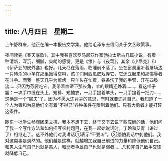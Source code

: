 ```yaml
---
---
---
```

title: 八月四日　星期二
---




上午舒群来，他正在编一本报告文学集。他给毛泽东去信问关于文艺政策事。

夜间读完《春天底歌》，其中我甚喜欢罗马尼亚作家勃拉太斯古几篇小说，有着一种清新，深沉，细腻，爽朗的感觉。更是《雏》与《夜莺》，其余《小尼克》和《伊萨亚的皮外套》也好。几天尽在落雨，临睡前不落了。坐在窑洞里听着屠场边一只待杀的小羊在那里饿得哀叫，孩子们用西瓜皮戏弄它，它还立起来和那侮辱者在斗争。而我一整天几乎为燎烤一只羊头在忙着，铁条伤了我的手臂，汗在四肢流……只因为芬要吃它。我带着血砸下那长角，羊的眼睛还睁着……。看这样子罢：一块手巾缠在头上，短裤、短袖衣，一只手提着羊头，一只手捏着一把刀……这确是一个“屠夫”了。因为不愿太违背芬的意思，有时就要违背自己。我知道了一个人为善和为恶他们全有着“不得已”各种条件在限制着他们。只有大勇者才能打碎这条件。

陇东一批学生参观团来文抗，我本不想下去，终于又下去说了些应酬的话，他们问了我一个写作方法和如何描写农村题目，在我一起始说话时，丁玲和艾青（讲过了）相继走了。这不外他们对我讲话①表示“不要听”。②恐怕我话中刺他们。我对这类事是淡然的。他们越是这样，就越增加我自己前进的力量和降低他们自己。和愚人生气自己也就是愚人，和弱者争雄自己也就是弱者……凡和非自己敌手交锋就降低自己。